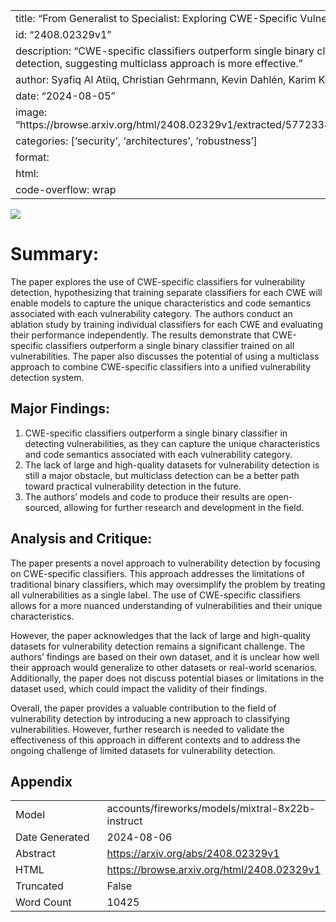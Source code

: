 
---
title: "From Generalist to Specialist: Exploring CWE-Specific Vulnerability Detection"
id: "2408.02329v1"
description: "CWE-specific classifiers outperform single binary classifier for vulnerability detection, suggesting multiclass approach is more effective."
author: Syafiq Al Atiiq, Christian Gehrmann, Kevin Dahlén, Karim Khalil
date: "2024-08-05"
image: "https://browse.arxiv.org/html/2408.02329v1/extracted/5772338/figs/label_distribution.png"
categories: ['security', 'architectures', 'robustness']
format:
  html:
    code-overflow: wrap
---

![](https://browse.arxiv.org/html/2408.02329v1/extracted/5772338/figs/label_distribution.png)

# Summary:

The paper explores the use of CWE-specific classifiers for vulnerability detection, hypothesizing that training separate classifiers for each CWE will enable models to capture the unique characteristics and code semantics associated with each vulnerability category. The authors conduct an ablation study by training individual classifiers for each CWE and evaluating their performance independently. The results demonstrate that CWE-specific classifiers outperform a single binary classifier trained on all vulnerabilities. The paper also discusses the potential of using a multiclass approach to combine CWE-specific classifiers into a unified vulnerability detection system.

## Major Findings:

1. CWE-specific classifiers outperform a single binary classifier in detecting vulnerabilities, as they can capture the unique characteristics and code semantics associated with each vulnerability category.
2. The lack of large and high-quality datasets for vulnerability detection is still a major obstacle, but multiclass detection can be a better path toward practical vulnerability detection in the future.
3. The authors' models and code to produce their results are open-sourced, allowing for further research and development in the field.

## Analysis and Critique:

The paper presents a novel approach to vulnerability detection by focusing on CWE-specific classifiers. This approach addresses the limitations of traditional binary classifiers, which may oversimplify the problem by treating all vulnerabilities as a single label. The use of CWE-specific classifiers allows for a more nuanced understanding of vulnerabilities and their unique characteristics.

However, the paper acknowledges that the lack of large and high-quality datasets for vulnerability detection remains a significant challenge. The authors' findings are based on their own dataset, and it is unclear how well their approach would generalize to other datasets or real-world scenarios. Additionally, the paper does not discuss potential biases or limitations in the dataset used, which could impact the validity of their findings.

Overall, the paper provides a valuable contribution to the field of vulnerability detection by introducing a new approach to classifying vulnerabilities. However, further research is needed to validate the effectiveness of this approach in different contexts and to address the ongoing challenge of limited datasets for vulnerability detection.

## Appendix

|          |          |
|----------|----------|
| Model     | accounts/fireworks/models/mixtral-8x22b-instruct       |
| Date Generated     | 2024-08-06       |
| Abstract | [https://arxiv.org/abs/2408.02329v1](https://arxiv.org/abs/2408.02329v1)        |
| HTML     | [https://browse.arxiv.org/html/2408.02329v1](https://browse.arxiv.org/html/2408.02329v1)       |
| Truncated       | False       |
| Word Count       | 10425       |